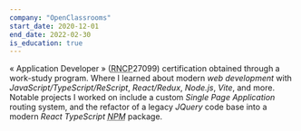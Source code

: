 ```yaml
---
company: "OpenClassrooms"
start_date: 2020-12-01
end_date: 2022-02-30
is_education: true
---
```



« Application Developer » (<abbr title="Répertoire national des certifications professionnelles">RNCP</abbr>27099) certification obtained through a work-study program. Where I learned about modern <i>web development</i> with <i>JavaScript/TypeScript/ReScript</i>, <i>React/Redux</i>, <i>Node.js</i>, <i>Vite</i>, and more. Notable projects I worked on include a custom <i>Single Page Application</i> routing system, and the refactor of a legacy <i>JQuery</i> code base into a modern <i>React TypeScript <abbr title="Node Package Manager">NPM</abbr></i> package.
